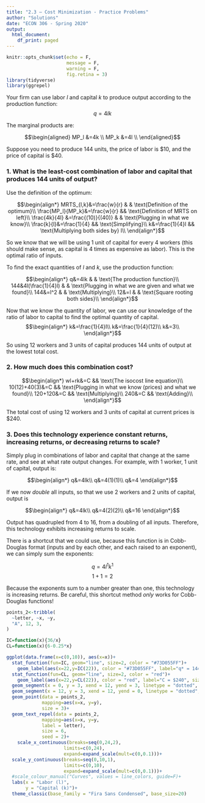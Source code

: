 ```yaml
---
title: "2.3 — Cost Minimization - Practice Problems"
author: "Solutions"
date: "ECON 306 - Spring 2020"
output:
  html_document:
    df_print: paged
---
```


```r
knitr::opts_chunk$set(echo = F,
                      message = F,
                      warning = F,
                      fig.retina = 3)
library(tidyverse)
library(ggrepel)
```

Your firm can use labor $l$ and capital $k$ to produce output according to the production function:
$$q=4lk$$


The marginal products are:

$$\begin{aligned}
MP_l &=4k \\
MP_k &=4l \\ \end{aligned}$$

Suppose you  need to produce 144 units, the price of labor is \$10, and the price of capital is \$40. 

### 1. What is the least-cost combination of labor and capital that produces 144 units of output?

Use the definition of the optimum:

$$\begin{align*}
MRTS_{l,k}&=\frac{w}{r} & & \text{Definition of the optimum}\\
\frac{MP_l}{MP_k}&=\frac{w}{r} && \text{Definition of MRTS on left}\\
\frac{4k}{4l} &=\frac{(10)}{(40)} & & \text{Plugging in what we know}\\
		\frac{k}{l}&=\frac{1}{4} && \text{Simplifying}\\
	k&=\frac{1}{4}l && \text{Multiplying both sides by} l\\	
\end{align*}$$

So we know that we will be using 1 unit of capital for every 4 workers (this should make sense, as capital is 4 times as expensive as labor). This is the optimal ratio of inputs. 

To find the exact quantities of $l$ and $k$, use the production function:

$$\begin{align*}
q&=4lk & & \text{The production function}\\
144&4l(\frac{1}{4}l) & & \text{Plugging in what we are given and what we found}\\
144&=l^2 & & \text{Multiplying}\\
12&=l & & \text{Square rooting both sides}\\
\end{align*}$$

Now that we know the quantity of labor, we can use our knowledge of the ratio of labor to capital to find the optimal quantity of capital. 
$$\begin{align*}
k&=\frac{1}{4}l\\
k&=\frac{1}{4}(12)\\
k&=3\\ 	
\end{align*}$$

So using 12 workers and 3 units of capital produces 144 units of output at the lowest total cost.

### 2. How much does this combination cost?

$$\begin{align*}
wl+rk&=C && \text{The isocost line equation}\\
10(12)+40(3)&=C && \text{Plugging in what we know (prices) and what we found}\\
120+120&=C && \text{Multiplying}\\
240&=C && \text{Adding}\\
\end{align*}$$

The total cost of using 12 workers and 3 units of capital at current prices is \$240.

### 3. Does this technology experience constant returns, increasing returns, or decreasing returns to scale?

Simply plug in combinations of labor and capital that change at the same rate, and see at what rate output changes. For example, with 1 worker, 1 unit of capital, output is:

$$\begin{align*}
q&=4lk\\
q&=4(1)(1)\\
q&=4
\end{align*}$$

If we now *double* all inputs, so that we use 2 workers and 2 units of capital, output is

$$\begin{align*}
q&=4lk\\
q&=4(2)(2)\\
q&=16
\end{align*}$$

Output has quadrupled from 4 to 16, from a doubling of all inputs. Therefore, this technology exhibits increasing returns to scale.

There is a shortcut that we could use, because this function is in Cobb-Douglas format (inputs and \emph{multiplied} by each other, and each raised to an exponent), we can simply sum the exponents:

$$q=4l^{1}k^{1}$$
$$1+1=2$$

Because the exponents sum to a number greater than one, this technology is increasing returns. Be careful, this shortcut method *only* works for Cobb-Douglas functions!


```r
points_2<-tribble(
  ~letter, ~x, ~y,
  "A", 12, 3,
)

IC=function(x){36/x}
CL=function(x){6-0.25*x}

ggplot(data.frame(x=c(0,10)), aes(x=x))+
  stat_function(fun=IC, geom="line", size=2, color = "#73D055FF")+
    geom_label(aes(x=22,y=IC(22)), color = "#73D055FF", label="q* = 144", size = 4)+
  stat_function(fun=CL, geom="line", size=2, color = "red")+
    geom_label(aes(x=22,y=CL(22)), color = "red", label="C = $240", size = 4)+
  geom_segment(x = 0, y = 3, xend = 12, yend = 3, linetype = "dotted", size = 1)+
  geom_segment(x = 12, y = 3, xend = 12, yend = 0, linetype = "dotted", size = 1)+
  geom_point(data = points_2,
             mapping=aes(x=x, y=y),
             size = 3)+
  geom_text_repel(data = points_2,
             mapping=aes(x=x, y=y,
             label = letter),
             size = 6,
             seed = 2)+
    scale_x_continuous(breaks=seq(0,24,2),
                     limits=c(0,24),
                     expand=expand_scale(mult=c(0,0.1)))+
  scale_y_continuous(breaks=seq(0,10,1),
                     limits=c(0,10),
                     expand=expand_scale(mult=c(0,0.1)))+
  #scale_colour_manual("Curves", values = line_colors, guide=F)+
  labs(x = "Labor (l)",
       y = "Capital (k)")+
  theme_classic(base_family = "Fira Sans Condensed", base_size=20)
```

